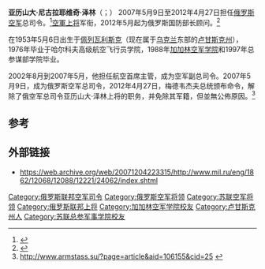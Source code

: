 {{Infobox military person
 |name= 亚历山大·泽林
 |native_name=Александр Николаевич Зелин
 |native_name_lang=rus
 |birth_date={{Birth date and age|1953|5|6}}
 |birth_place= {{USSR}}[[乌克兰苏维埃社会主义共和国|乌克兰]][[佩列瓦利斯克|佩列瓦利斯克]]
 |death_date=
 |death_place=
 |image=Alexander Zelin 1.jpg
 |image_size=250
 |caption= 
 |nickname= 
 |allegiance= {{USSR}}<br />{{RUS}}
 |serviceyears=1976 — 2012
 |rank=[[上将|上将]]
 |commands=[[俄罗斯空军|俄罗斯空军]]
 |unit= 
 |battles= 
 |awards=Order of St. George , Order of Merit
 |laterwork= 
}}
'''亚历山大·尼古拉耶维奇·泽林'''（{{lang-ru|Александр Николаевич Зелин}}；{{bd|1953年|5月6日||}}） 2007年5月9日至2012年4月27日担任[[俄罗斯空军|俄罗斯空军]]总司令。<ref name="UsaPublications2007">{{cite book|last1=Usa|first1=Ibp|last2=Publications|first2=USA International Business|title=Russia Air Force Handbook|url=http://books.google.com/books?id=Kt2ZaOilGXIC&pg=PA229|accessdate=7 May 2012|date=2007-02-07|publisher=Int'l Business Publications|isbn=9781433041150|pages=229–|archive-date=2014-07-17|archive-url=https://web.archive.org/web/20140717090035/http://books.google.com/books?id=Kt2ZaOilGXIC&pg=PA229|dead-url=no}}</ref>[[空軍上将|空軍上将]]军衔，2012年5月起为俄罗斯国防部长顾问。<ref>{{Cite web |url=http://en.rian.ru/mlitary_news/20120427/173099987.html |title=Ex-Air Force Commander to Become Adviser to Defense Minister |accessdate=2014-07-02 |archive-date=2012-05-24 |archive-url=https://web.archive.org/web/20120524050037/http://en.rian.ru/mlitary_news/20120427/173099987.html |dead-url=no }}</ref>

在1953年5月6日出生于[[佩列瓦利斯克|佩列瓦利斯克]]（现在属于[[乌克兰|乌克兰]]东部的[[卢甘斯克州|卢甘斯克州]]），1976年毕业于哈尔科夫高级航空飞行员学院，1988年[[加加林空军学院|加加林空军学院]]和1997年总参谋部学院毕业。

2002年8月到2007年5月，他担任航空首席主管，成为空军副总司令。2007年5月9日，成为俄罗斯空军总司令，2012年4月27日，梅德韦杰夫总统颁布命令，解除了俄空军总司令亚历山大·泽林上将的职务，并免除其军籍，但並無公佈原因。<ref>http://www.armstass.su/?page=article&aid=106155&cid=25 {{Wayback|url=http://www.armstass.su/?page=article&aid=106155&cid=25 |date=20140714180317 }} {{ru icon}}</ref>

== 参考 ==
{{Reflist}}

==外部链接==
{{commons category|Alexander Zelin}}
*https://web.archive.org/web/20071204223315/http://www.mil.ru/eng/1862/12068/12088/12221/24062/index.shtml

{{S-start}}
{{s-mil}}
{{Succession box|
 title=俄罗斯空军总司令|
 before=[[弗拉基米尔·谢尔盖耶维奇·米哈伊洛夫|弗拉基米尔·米哈伊洛夫]]|
 years=2007 – 2012|
 after=[[维克托·邦达列夫|维克托·邦达列夫]]
}}
{{S-end}}

[[Category:俄罗斯联邦空军司令|Category:俄罗斯联邦空军司令]]
[[Category:俄罗斯空军将领|Category:俄罗斯空军将领]]
[[Category:苏联空军将领|Category:苏联空军将领]]
[[Category:俄罗斯联邦上将|Category:俄罗斯联邦上将]]
[[Category:加加林空军学院校友|Category:加加林空军学院校友]]
[[Category:卢甘斯克州人|Category:卢甘斯克州人]]
[[Category:苏联总参军事学院校友|Category:苏联总参军事学院校友]]